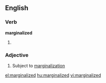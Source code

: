 ==English==

===Verb===
'''marginalized'''

# {{past of|[[marginalize]]}}

===Adjective===
{{en-adj}}

# Subject to [[marginalization]]

[[el:marginalized]]
[[hu:marginalized]]
[[vi:marginalized]]